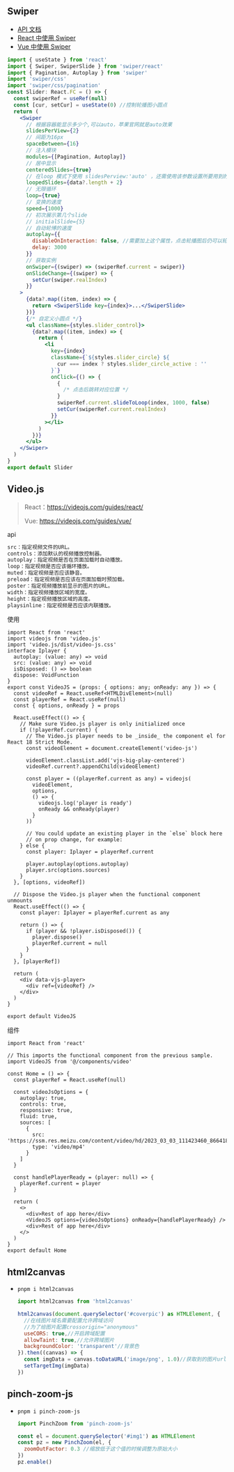 ## Swiper

- [API 文档](https://www.swiper.com.cn/api/index.html)
- [React 中使用 Swiper](https://swiperjs.com/react)
- [Vue 中使用 Swiper](https://swiperjs.com/vue)

```jsx
import { useState } from 'react'
import { Swiper, SwiperSlide } from 'swiper/react'
import { Pagination, Autoplay } from 'swiper'
import 'swiper/css'
import 'swiper/css/pagination'
const Slider: React.FC = () => {
  const swiperRef = useRef(null)
  const [cur, setCur] = useState(0) //控制轮播图小圆点
  return (
    <Swiper
      // 根据容器能显示多少个,可以auto，苹果官网就是auto效果
      slidesPerView={2}
      // 间距为16px
      spaceBetween={16}
      // 注入模块
      modules={[Pagination, Autoplay]}
      // 居中显示
      centeredSlides={true}
      // 在loop 模式下使用 slidesPerview:'auto' ，还需使用该参数设置所要用到的loop 个数(一般设置大于可视slide个数2个即可)
      loopedSlides={data?.length + 2}
      // 无限循环
      loop={true}
      // 变换的速度
      speed={1000}
      // 初次展示第几个slide
      // initialSlide={5}
      // 自动轮博的速度
      autoplay={{
        disableOnInteraction: false, //需要加上这个属性，点击轮播图后仍可以轮播
        delay: 3000
      }}
      // 获取实例
      onSwiper={(swiper) => (swiperRef.current = swiper)}
      onSlideChange={(swiper) => {
        setCur(swiper.realIndex)
      }}
    >
      {data?.map((item, index) => {
        return <SwiperSlide key={index}>...</SwiperSlide>
      })}
      {/* 自定义小圆点 */}
      <ul className={styles.slider_control}>
        {data?.map((item, index) => {
          return (
            <li
              key={index}
              className={`${styles.slider_circle} ${
                cur === index ? styles.slider_circle_active : ''
              }`}
              onClick={() => {
                {
                  /* 点击后跳转对应位置 */
                }
                swiperRef.current.slideToLoop(index, 1000, false)
                setCur(swiperRef.current.realIndex)
              }}
            ></li>
          )
        })}
      </ul>
    </Swiper>
  )
}
export default Slider
```

## Video.js

> React：https://videojs.com/guides/react/
>
> Vue: https://videojs.com/guides/vue/



api

```jsx
src：指定视频文件的URL。
controls：添加默认的视频播放控制器。
autoplay：指定视频是否在页面加载时自动播放。
loop：指定视频是否应该循环播放。
muted：指定视频是否应该静音。
preload：指定视频是否应该在页面加载时预加载。
poster：指定视频播放前显示的图片的URL。
width：指定视频播放区域的宽度。
height：指定视频播放区域的高度。
playsinline：指定视频是否应该内联播放。
```

使用

```tsx
import React from 'react'
import videojs from 'video.js'
import 'video.js/dist/video-js.css'
interface Iplayer {
  autoplay: (value: any) => void
  src: (value: any) => void
  isDisposed: () => boolean
  dispose: VoidFunction
}
export const VideoJS = (props: { options: any; onReady: any }) => {
  const videoRef = React.useRef<HTMLDivElement>(null)
  const playerRef = React.useRef(null)
  const { options, onReady } = props

  React.useEffect(() => {
    // Make sure Video.js player is only initialized once
    if (!playerRef.current) {
      // The Video.js player needs to be _inside_ the component el for React 18 Strict Mode.
      const videoElement = document.createElement('video-js')

      videoElement.classList.add('vjs-big-play-centered')
      videoRef.current?.appendChild(videoElement)

      const player = ((playerRef.current as any) = videojs(
        videoElement,
        options,
        () => {
          videojs.log('player is ready')
          onReady && onReady(player)
        }
      ))

      // You could update an existing player in the `else` block here
      // on prop change, for example:
    } else {
      const player: Iplayer = playerRef.current

      player.autoplay(options.autoplay)
      player.src(options.sources)
    }
  }, [options, videoRef])

  // Dispose the Video.js player when the functional component unmounts
  React.useEffect(() => {
    const player: Iplayer = playerRef.current as any

    return () => {
      if (player && !player.isDisposed()) {
        player.dispose()
        playerRef.current = null
      }
    }
  }, [playerRef])

  return (
    <div data-vjs-player>
      <div ref={videoRef} />
    </div>
  )
}

export default VideoJS
```

组件

```tsx
import React from 'react'

// This imports the functional component from the previous sample.
import VideoJS from '@/components/video'

const Home = () => {
  const playerRef = React.useRef(null)

  const videoJsOptions = {
    autoplay: true,
    controls: true,
    responsive: true,
    fluid: true,
    sources: [
      {
        src: 'https://ssm.res.meizu.com/content/video/hd/2023_03_03_111423460_86641868233566.mp4',
        type: 'video/mp4'
      }
    ]
  }

  const handlePlayerReady = (player: null) => {
    playerRef.current = player
  }

  return (
    <>
      <div>Rest of app here</div>
      <VideoJS options={videoJsOptions} onReady={handlePlayerReady} />
      <div>Rest of app here</div>
    </>
  )
}
export default Home
```

## html2canvas

- `pnpm i html2canvas`

  ```js
  import html2canvas from 'html2canvas'
  
  html2canvas(document.querySelector('#coverpic') as HTMLElement, {
    //在线图片域名需要配置允许跨域访问
    //为了给图片配置crossorigin="anonymous"
    useCORS: true,//开启跨域配置
    allowTaint: true,//允许跨域图片
    backgroundColor: 'transparent'//背景色
  }).then((canvas) => {
    const imgData = canvas.toDataURL('image/png', 1.0)//获取到的图片url
    setTargetImg(imgData)
  })
  ```

## pinch-zoom-js

- `pnpm i pinch-zoom-js`

  ```js
  import PinchZoom from 'pinch-zoom-js'
  
  const el = document.querySelector('#img1') as HTMLElement
  const pz = new PinchZoom(el, {
    zoomOutFactor: 0.3 //缩放低于这个值的时候调整为原始大小
  })
  pz.enable()
  ```
